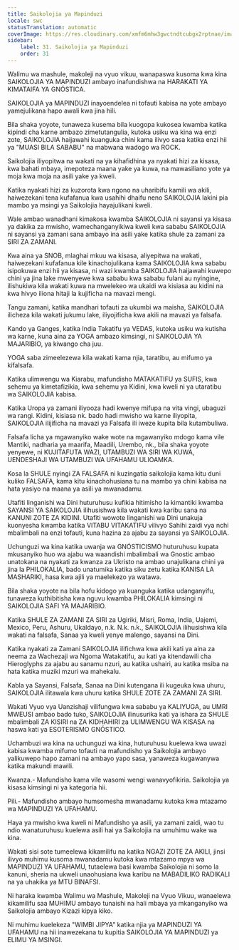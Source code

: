 ```yaml
---
title: Saikolojia ya Mapinduzi
locale: swc
statusTranslation: automatic
coverImage: https://res.cloudinary.com/xmfm6mhw3gwctndtcubgx2rptnae/image/upload/v1740337243/small_cover_educacion_fundamental_a051170f1c.webp
sidebar:
    label: 31. Saikolojia ya Mapinduzi
    order: 31
---
```

Walimu wa mashule, makoleji na vyuo vikuu, wanapaswa kusoma kwa kina SAIKOLOJIA YA MAPINDUZI ambayo inafundishwa na HARAKATI YA KIMATAIFA YA GNÓSTICA.

SAIKOLOJIA ya MAPINDUZI inayoendelea ni tofauti kabisa na yote ambayo yamejulikana hapo awali kwa jina hili.

Bila shaka yoyote, tunaweza kusema bila kuogopa kukosea kwamba katika kipindi cha karne ambazo zimetutangulia, kutoka usiku wa kina wa enzi zote, SAIKOLOJIA haijawahi kuanguka chini kama ilivyo sasa katika enzi hii ya "MUASI BILA SABABU" na mabwana wadogo wa ROCK.

Saikolojia iliyopitwa na wakati na ya kihafidhina ya nyakati hizi za kisasa, kwa bahati mbaya, imepoteza maana yake ya kuwa, na mawasiliano yote ya moja kwa moja na asili yake ya kweli.

Katika nyakati hizi za kuzorota kwa ngono na uharibifu kamili wa akili, haiwezekani tena kufafanua kwa usahihi dhaifu neno SAIKOLOJIA lakini pia mambo ya msingi ya Saikolojia hayajulikani kweli.

Wale ambao wanadhani kimakosa kwamba SAIKOLOJIA ni sayansi ya kisasa ya dakika za mwisho, wamechanganyikiwa kweli kwa sababu SAIKOLOJIA ni sayansi ya zamani sana ambayo ina asili yake katika shule za zamani za SIRI ZA ZAMANI.

Kwa aina ya SNOB, mlaghai mkuu wa kisasa, aliyepitwa na wakati, haiwezekani kufafanua kile kinachojulikana kama SAIKOLOJIA kwa sababu isipokuwa enzi hii ya kisasa, ni wazi kwamba SAIKOLOJIA haijawahi kuwepo chini ya jina lake mwenyewe kwa sababu kwa sababu fulani au nyingine, ilishukiwa kila wakati kuwa na mwelekeo wa ukaidi wa kisiasa au kidini na kwa hivyo iliona hitaji la kujificha na mavazi mengi.

Tangu zamani, katika mandhari tofauti za ukumbi wa maisha, SAIKOLOJIA ilicheza kila wakati jukumu lake, iliyojificha kwa akili na mavazi ya falsafa.

Kando ya Ganges, katika India Takatifu ya VEDAS, kutoka usiku wa kutisha wa karne, kuna aina za YOGA ambazo kimsingi, ni SAIKOLOJIA YA MAJARIBIO, ya kiwango cha juu.

YOGA saba zimeelezewa kila wakati kama njia, taratibu, au mifumo ya kifalsafa.

Katika ulimwengu wa Kiarabu, mafundisho MATAKATIFU ya SUFIS, kwa sehemu ya kimetafizikia, kwa sehemu ya Kidini, kwa kweli ni ya utaratibu wa SAIKOLOJIA kabisa.

Katika Uropa ya zamani iliyooza hadi kwenye mifupa na vita vingi, ubaguzi wa rangi. Kidini, kisiasa nk. bado hadi mwisho wa karne iliyopita, SAIKOLOJIA ilijificha na mavazi ya Falsafa ili iweze kupita bila kutambuliwa.

Falsafa licha ya mgawanyiko wake wote na mgawanyiko mdogo kama vile Mantiki, nadharia ya maarifa, Maadili, Urembo, nk., bila shaka yoyote yenyewe, ni KUJITAFUTA WAZI, UTAMBUZI WA SIRI WA KUWA, UENDESHAJI WA UTAMBUZI WA UFAHAMU ULIOAMKA.

Kosa la SHULE nyingi ZA FALSAFA ni kuzingatia saikolojia kama kitu duni kuliko FALSAFA, kama kitu kinachohusiana tu na mambo ya chini kabisa na hata yasiyo na maana ya asili ya mwanadamu.

Utafiti linganishi wa Dini huturuhusu kufikia hitimisho la kimantiki kwamba SAYANSI YA SAIKOLOJIA ilihusishwa kila wakati kwa karibu sana na KANUNI ZOTE ZA KIDINI. Utafiti wowote linganishi wa Dini unakuja kuonyesha kwamba katika VITABU VITAKATIFU vilivyo Sahihi zaidi vya nchi mbalimbali na enzi tofauti, kuna hazina za ajabu za sayansi ya SAIKOLOJIA.

Uchunguzi wa kina katika uwanja wa GNÓSTICISMO huturuhusu kupata mkusanyiko huo wa ajabu wa waandishi mbalimbali wa Gnostic ambao unatokana na nyakati za kwanza za Ukristo na ambao unajulikana chini ya jina la PHILOKALIA, bado unatumika katika siku zetu katika KANISA LA MASHARIKI, hasa kwa ajili ya maelekezo ya watawa.

Bila shaka yoyote na bila hofu kidogo ya kuanguka katika udanganyifu, tunaweza kuthibitisha kwa nguvu kwamba PHILOKALIA kimsingi ni SAIKOLOJIA SAFI YA MAJARIBIO.

Katika SHULE ZA ZAMANI ZA SIRI za Ugiriki, Misri, Roma, India, Uajemi, Mexico, Peru, Ashuru, Ukaldayo, n.k. N.k. n.k., SAIKOLOJIA ilihusishwa kila wakati na falsafa, Sanaa ya kweli yenye malengo, sayansi na Dini.

Katika nyakati za Zamani SAIKOLOJIA ilifichwa kwa akili kati ya aina za neema za Wachezaji wa Ngoma Watakatifu, au kati ya kitendawili cha Hieroglyphs za ajabu au sanamu nzuri, au katika ushairi, au katika msiba na hata katika muziki mzuri wa mahekalu.

Kabla ya Sayansi, Falsafa, Sanaa na Dini kutengana ili kugeuka kwa uhuru, SAIKOLOJIA ilitawala kwa uhuru katika SHULE ZOTE ZA ZAMANI ZA SIRI.

Wakati Vyuo vya Uanzishaji vilifungwa kwa sababu ya KALIYUGA, au UMRI MWEUSI ambao bado tuko, SAIKOLOJIA ilinusurika kati ya ishara za SHULE mbalimbali ZA KISIRI na ZA KIDHAHIRI za ULIMWENGU WA KISASA na haswa kati ya ESOTERISMO GNÓSTICO.

Uchambuzi wa kina na uchunguzi wa kina, huturuhusu kuelewa kwa uwazi kabisa kwamba mifumo tofauti na mafundisho ya Saikolojia ambayo yalikuwepo hapo zamani na ambayo yapo sasa, yanaweza kugawanywa katika makundi mawili.

Kwanza.- Mafundisho kama vile wasomi wengi wanavyofikiria. Saikolojia ya kisasa kimsingi ni ya kategoria hii.

Pili.- Mafundisho ambayo humsomesha mwanadamu kutoka kwa mtazamo wa MAPINDUZI YA UFAHAMU.

Haya ya mwisho kwa kweli ni Mafundisho ya asili, ya zamani zaidi, wao tu ndio wanaturuhusu kuelewa asili hai ya Saikolojia na umuhimu wake wa kina.

Wakati sisi sote tumeelewa kikamilifu na katika NGAZI ZOTE ZA AKILI, jinsi ilivyo muhimu kusoma mwanadamu kutoka kwa mtazamo mpya wa MAPINDUZI YA UFAHAMU, tutaelewa basi kwamba Saikolojia ni somo la kanuni, sheria na ukweli unaohusiana kwa karibu na MABADILIKO RADIKALI na ya uhakika ya MTU BINAFSI.

Ni haraka kwamba Walimu wa Mashule, Makoleji na Vyuo Vikuu, wanaelewa kikamilifu saa MUHIMU ambayo tunaishi na hali mbaya ya mkanganyiko wa Saikolojia ambayo Kizazi kipya kiko.

Ni muhimu kuelekeza "WIMBI JIPYA" katika njia ya MAPINDUZI YA UFAHAMU na hii inawezekana tu kupitia SAIKOLOJIA YA MAPINDUZI ya ELIMU YA MSINGI.

